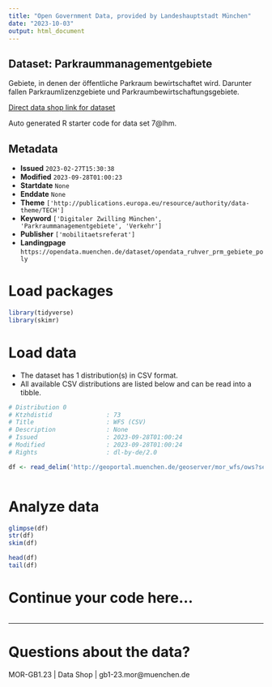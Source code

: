 ```yaml
---
title: "Open Government Data, provided by Landeshauptstadt München"
date: "2023-10-03"
output: html_document
---
```


## Dataset: Parkraummanagementgebiete

Gebiete, in denen der öffentliche Parkraum bewirtschaftet wird. Darunter fallen Parkraumlizenzgebiete und Parkraumbewirtschaftungsgebiete.

[Direct data shop link for dataset](https://opendata.muenchen.de/dataset/opendata_ruhver_prm_gebiete_poly)

Auto generated R starter code for data set 7@lhm.

## Metadata

- **Issued** `2023-02-27T15:30:38`
- **Modified** `2023-09-28T01:00:23`
- **Startdate** `None`
- **Enddate** `None`
- **Theme** `['http://publications.europa.eu/resource/authority/data-theme/TECH']`
- **Keyword** `['Digitaler Zwilling München', 'Parkraummanagementgebiete', 'Verkehr']`
- **Publisher** `['mobilitaetsreferat']`
- **Landingpage** `https://opendata.muenchen.de/dataset/opendata_ruhver_prm_gebiete_poly`


# Load packages

```r

library(tidyverse)
library(skimr)

```

# Load data

-   The dataset has 1 distribution(s) in CSV format.
-   All available CSV distributions are listed below and can be read into a tibble.

```r

# Distribution 0
# Ktzhdistid               : 73
# Title                    : WFS (CSV)
# Description              : None
# Issued                   : 2023-09-28T01:00:24
# Modified                 : 2023-09-28T01:00:24
# Rights                   : dl-by-de/2.0

df <- read_delim('http://geoportal.muenchen.de/geoserver/mor_wfs/ows?service=WFS&version=1.0.0&request=GetFeature&typeName=mor_wfs:opendata_ruhver_prm_gebiete_poly&outputFormat=csv')



```

# Analyze data

```r

glimpse(df)
str(df)
skim(df)

head(df)
tail(df)

```

# Continue your code here...

```r

```

------------------------------------------------------------------------

# Questions about the data?

MOR-GB1.23 | Data Shop | gb1-23.mor@muenchen.de

